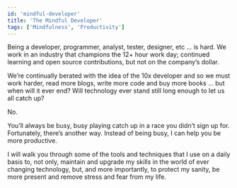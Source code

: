 ```yaml
---
id: 'mindful-developer'
title: 'The Mindful Developer'
tags: ['Mindfulness', 'Productivity']
---
```


Being a developer, programmer, analyst, tester, designer, etc … is hard. We work in an industry that champions the 12+ hour work day; continued learning and open source contributions, but not on the company’s dollar.

We’re continually berated with the idea of the 10x developer and so we must work harder, read more blogs, write more code and buy more books … but when will it ever end? Will technology ever stand still long enough to let us all catch up?

No.

You’ll always be busy, busy playing catch up in a race you didn’t sign up for. Fortunately, there’s another way. Instead of being busy, I can help you be more productive.

I will walk you through some of the tools and techniques that I use on a daily basis to, not only, maintain and upgrade my skills in the world of ever changing technology, but, and more importantly, to protect my sanity, be more present and remove stress and fear from my life.
